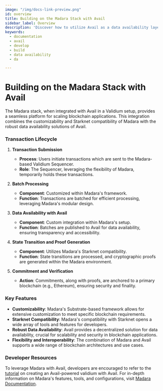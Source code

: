 ```yaml
---
image: "/img/docs-link-preview.png"
id: overview
title: Building on the Madara Stack with Avail
sidebar_label: Overview
description: 'Discover how to utilize Avail as a data availability layer.'
keywords:
  - documentation
  - avail
  - develop
  - build
  - data availability
  - da

---
```


# Building on the Madara Stack with Avail

The Madara stack, when integrated with Avail in a Validium setup, provides a seamless platform for scaling blockchain applications. This integration combines the customizability and Starknet compatibility of Madara with the robust data availability solutions of Avail.

### Transaction Lifecycle

1. **Transaction Submission**

   - **Process**: Users initiate transactions which are sent to the Madara-based Validium Sequencer.
   - **Role**: The Sequencer, leveraging the flexibility of Madara, temporarily holds these transactions.

2. **Batch Processing**

   - **Component**: Customized within Madara's framework.
   - **Function**: Transactions are batched for efficient processing, leveraging Madara's modular design.

3. **Data Availability with Avail**

   - **Component**: Custom integration within Madara's setup.
   - **Function**: Batches are published to Avail for data availability, ensuring transparency and accessibility.

4. **State Transition and Proof Generation**

   - **Component**: Utilizes Madara's Starknet compatibility.
   - **Function**: State transitions are processed, and cryptographic proofs are generated within the Madara environment.

5. **Commitment and Verification**
   - **Action**: Commitments, along with proofs, are anchored to a primary blockchain (e.g., Ethereum), ensuring security and finality.

### Key Features

- **Customizability**: Madara's Substrate-based framework allows for extensive customization to meet specific blockchain requirements.
- **Starknet Compatibility**: Madara's compatibility with Starknet opens a wide array of tools and features for developers.
- **Robust Data Availability**: Avail provides a decentralized solution for data availability, crucial for scalability and security in blockchain applications.
- **Flexibility and Interoperability**: The combination of Madara and Avail supports a wide range of blockchain architectures and use cases.

### Developer Resources

To leverage Madara with Avail, developers are encouraged to refer to the [<ins>tutorial</ins>](/docs/build-with-avail/Validium/madara/madara.mdx) on creating an Avail-powered validium with Avail. For in-depth information on Madara's features, tools, and configurations, visit [<ins>Madara Documentation</ins>](https://docs.madara.zone/).
